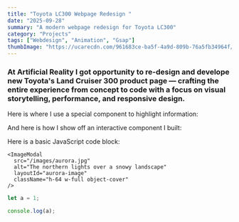 ```yaml
---
title: "Toyota LC300 Webpage Redesign "
date: "2025-09-28"
summary: "A modern webpage redesign for Toyota LC300"
category: "Projects"
tags: ["Webdesign", "Animation", "Gsap"]
thumbImage: "https://ucarecdn.com/961683ce-ba5f-4a9d-809b-76a5fb34964f/-/preview/450x300/"
---
```


### At Artificial Reality I got opportunity to re-design and develope new Toyota's Land Cruiser 300 product page — crafting the entire experience from concept to code with a focus on visual storytelling, performance, and responsive design.

Here is where I use a special component to highlight information:

And here is how I show off an interactive component I built:

Here is a basic JavaScript code block:

```
<ImageModal
  src="/images/aurora.jpg"
  alt="The northern lights over a snowy landscape"
  layoutId="aurora-image"
  className="h-64 w-full object-cover"
/>
```

```demo.js
let a = 1;

console.log(a);
```

<ImageModal
  src="https://ucarecdn.com/961683ce-ba5f-4a9d-809b-76a5fb34964f/-/preview/450x300/"
  alt="Toyota LC300"
/>

<ImageWrapper
  src="https://ucarecdn.com/961683ce-ba5f-4a9d-809b-76a5fb34964f/-/preview/450x300/"
  alt="Toyota LC300"
/>

<YouTubeEmbed videoId="QX1Xwzm9yHY?si=GJTKRic7xd4U6pkx" title="Youtube" />
